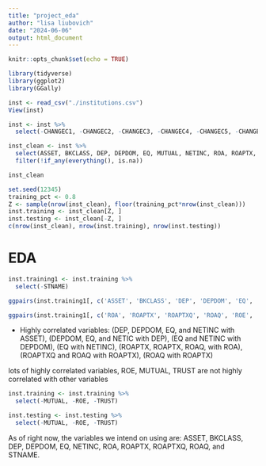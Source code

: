 ```yaml
---
title: "project_eda"
author: "lisa liubovich"
date: "2024-06-06"
output: html_document
---
```


```r
knitr::opts_chunk$set(echo = TRUE)
```

```r
library(tidyverse)
library(ggplot2)
library(GGally)
```
```r
inst <- read_csv("./institutions.csv")
View(inst)
```

```r
inst <- inst %>% 
  select(-CHANGEC1, -CHANGEC2, -CHANGEC3, -CHANGEC4, -CHANGEC5, -CHANGEC6, -CHANGEC7, -CHANGEC8, -CHANGEC9, -CHANGEC10, -CHANGEC11, -CHANGEC12, -CHANGEC13, -CHANGEC14, -CHANGEC15, -CMSA, -INSAGNT2)


```
```r
inst_clean <- inst %>% 
  select(ASSET, BKCLASS, DEP, DEPDOM, EQ, MUTUAL, NETINC, ROA, ROAPTX, ROAPTXQ, ROAQ, ROE, STNAME, TRUST) %>% 
  filter(!if_any(everything(), is.na))

inst_clean
```


```r
set.seed(12345)  
training_pct <- 0.8
Z <- sample(nrow(inst_clean), floor(training_pct*nrow(inst_clean)))
inst.training <- inst_clean[Z, ]
inst.testing <- inst_clean[-Z, ]
c(nrow(inst_clean), nrow(inst.training), nrow(inst.testing))
```


# EDA

```r
inst.training1 <- inst.training %>% 
  select(-STNAME)

ggpairs(inst.training1[, c('ASSET', 'BKCLASS', 'DEP', 'DEPDOM', 'EQ', 'MUTUAL', 'NETINC')])

ggpairs(inst.training1[, c('ROA', 'ROAPTX', 'ROAPTXQ', 'ROAQ', 'ROE', 'TRUST')])
```
- Highly correlated variables: (DEP, DEPDOM, EQ, and NETINC with ASSET), (DEPDOM, EQ, and NETIC with DEP), (EQ and NETINC with DEPDOM), (EQ with NETINC), (ROAPTX, ROAPTX, ROAQ, with ROA), (ROAPTXQ and ROAQ with ROAPTX), (ROAQ with ROAPTX)

lots of highly correlated variables, ROE, MUTUAL, TRUST are not highly correlated with other variables

```r
inst.training <- inst.training %>% 
  select(-MUTUAL, -ROE, -TRUST)

inst.testing <- inst.testing %>% 
  select(-MUTUAL, -ROE, -TRUST)
```


As of right now, the variables we intend on using are: ASSET, BKCLASS, DEP, DEPDOM, EQ, NETINC, ROA, ROAPTX, ROAPTXQ, ROAQ, and STNAME. 

